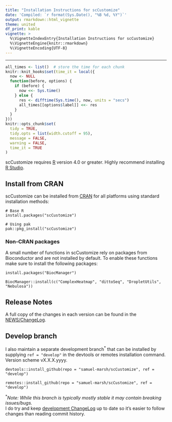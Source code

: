 ```yaml
---
title: "Installation Instructions for scCustomize"
date: 'Compiled: `r format(Sys.Date(), "%B %d, %Y")`'
output: rmarkdown::html_vignette
theme: united
df_print: kable
vignette: >
  %\VignetteIndexEntry{Installation Instructions for scCustomize}
  %\VignetteEngine{knitr::rmarkdown}
  %\VignetteEncoding{UTF-8}
---
```

***

<style>
p.caption {
  font-size: 0.9em;
}
</style>
 
```r
all_times <- list()  # store the time for each chunk
knitr::knit_hooks$set(time_it = local({
  now <- NULL
  function(before, options) {
    if (before) {
      now <<- Sys.time()
    } else {
      res <- difftime(Sys.time(), now, units = "secs")
      all_times[[options$label]] <<- res
    }
  }
}))
knitr::opts_chunk$set(
  tidy = TRUE,
  tidy.opts = list(width.cutoff = 95),
  message = FALSE,
  warning = FALSE,
  time_it = TRUE
)
```

scCustomize requires [R](https://www.r-project.org/) version 4.0 or greater. Highly recommend installing [R Studio](https://www.rstudio.com/).

## Install from CRAN  
scCustomize can be installed from [CRAN](https://cran.r-project.org/package=scCustomize) for all platforms using standard installation methods:
```
# Base R
install.packages("scCustomize")

# Using pak
pak::pkg_install("scCustomize")
```

### Non-CRAN packages  
A small number of functions in scCustomize rely on packages from Bioconductor and are not installed by default.  To enable these functions make sure to install the following packages:
```
install.packages("BiocManager")

BiocManager::install(c("ComplexHeatmap", "dittoSeq", "DropletUtils", "Nebulosa"))
```

## Release Notes  
A full copy of the changes in each version can be found in the [NEWS/ChangeLog](https://samuel-marsh.github.io/scCustomize/news/index.html).


## Develop branch    
I also maintain a separate development branch<sup>\*</sup> that can be installed by supplying `ref = "develop"` in the devtools or remotes installation command.  Version scheme vX.X.X.yyyy.  

```
devtools::install_github(repo = "samuel-marsh/scCustomize", ref = "develop")

remotes::install_github(repo = "samuel-marsh/scCustomize", ref = "develop")
```

<sup>\*</sup>*Note: While this branch is typically mostly stable it may contain breaking issues/bugs.*  
I do try and keep [development ChangeLog](https://github.com/samuel-marsh/scCustomize/blob/develop/NEWS.md) up to date so it's easier to follow changes than reading commit history.
